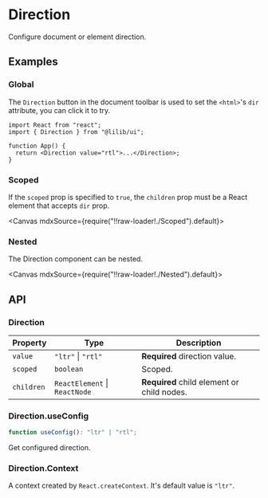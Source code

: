 
<Meta title="Configs/Direction" />

# Direction

Configure document or element direction.

## Examples

### Global

The `Direction` button in the document toolbar is used to set the `<html>`'s `dir` attribute, you can click it to try.

```tsx
import React from "react";
import { Direction } from "@lilib/ui";

function App() {
  return <Direction value="rtl">...</Direction>;
}
```

### Scoped

If the `scoped` prop is specified to `true`, the `children` prop must be a React element that accepts `dir` prop.

<Canvas mdxSource={require("!!raw-loader!./Scoped").default}>
  <Story id="examples-direction--scoped" />
</Canvas>

### Nested

The Direction component can be nested.

<Canvas mdxSource={require("!!raw-loader!./Nested").default}>
  <Story id="examples-direction--nested" />
</Canvas>

## API

### Direction

| Property   | Type                          | Description                                |
| ---------- | ----------------------------- | ------------------------------------------ |
| `value`    | `"ltr"` \| `"rtl"`            | **Required** direction value.              |
| `scoped`   | `boolean`                     | Scoped.                                    |
| `children` | `ReactElement` \| `ReactNode` | **Required** child element or child nodes. |

### Direction.useConfig

```ts
function useConfig(): "ltr" | "rtl";
```

Get configured direction.

### Direction.Context

A context created by `React.createContext`. It's default value is `"ltr"`.

